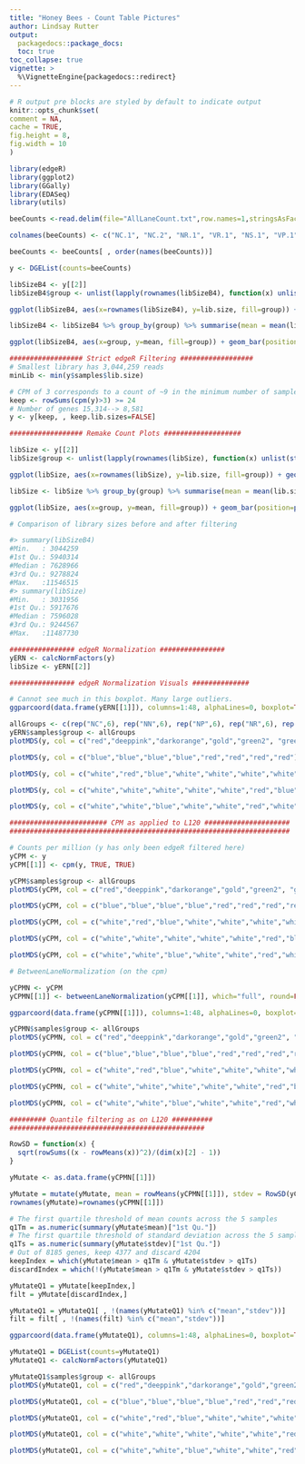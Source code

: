 ```yaml
---
title: "Honey Bees - Count Table Pictures"
author: Lindsay Rutter
output:
  packagedocs::package_docs:
  toc: true
toc_collapse: true
vignette: >
  %\VignetteEngine{packagedocs::redirect}
---
```

  
  <meta http-equiv="content-type" content="text/html;charset=utf-8" />
  
  ```r
# R output pre blocks are styled by default to indicate output
knitr::opts_chunk$set(
  comment = NA,
  cache = TRUE,
  fig.height = 8,
  fig.width = 10
)
```

```r
library(edgeR)
library(ggplot2)
library(GGally)
library(EDASeq)
library(utils)

beeCounts <-read.delim(file="AllLaneCount.txt",row.names=1,stringsAsFactors = FALSE)

colnames(beeCounts) <- c("NC.1", "NC.2", "NR.1", "VR.1", "NS.1", "VP.1", "NS.2", "VR.2", "NP.1", "VP.2", "VC.1", "NP.2", "VP.3", "NP.3", "VS.1", "VS.2", "VC.2", "NC.3", "VP.4", "NC.4", "NR.2", "VC.3", "VC.4", "NP.4", "VR.3", "NC.5", "VS.3", "NP.5", "VC.5", "VS.4", "NS.3", "VS.5", "VP.5", "NR.3", "NR.4", "VC.6", "NS.4", "NC.6", "NP.6", "VR.4", "NR.5", "NR.6", "NS.5", "VP.6", "NS.6", "VR.5", "VR.6", "VS.6")

beeCounts <- beeCounts[ , order(names(beeCounts))]

y <- DGEList(counts=beeCounts)
```

```r
libSizeB4 <- y[[2]]
libSizeB4$group <- unlist(lapply(rownames(libSizeB4), function(x) unlist(strsplit(x,"\\."))[1]))

ggplot(libSizeB4, aes(x=rownames(libSizeB4), y=lib.size, fill=group)) + geom_bar(position=position_dodge(), stat="identity", colour="black", size=.3) # Use thin black outlines

libSizeB4 <- libSizeB4 %>% group_by(group) %>% summarise(mean = mean(lib.size), sd = sd(lib.size))

ggplot(libSizeB4, aes(x=group, y=mean, fill=group)) + geom_bar(position=position_dodge(), stat="identity", colour="black", size=.3) + geom_errorbar(aes(ymin=mean-sd, ymax=mean+sd), size=.3, width=.2, position=position_dodge(.9))
```

```r
################## Strict edgeR Filtering ################## 
# Smallest library has 3,044,259 reads
minLib <- min(y$samples$lib.size)

# CPM of 3 corresponds to a count of ~9 in the minimum number of samples in a group (24). Usually a gene is required to have a count of 5-10 in a library to be considered expressed in that library.
keep <- rowSums(cpm(y)>3) >= 24
# Number of genes 15,314--> 8,581
y <- y[keep, , keep.lib.sizes=FALSE]
```

```r
################## Remake Count Plots ################### 

libSize <- y[[2]]
libSize$group <- unlist(lapply(rownames(libSize), function(x) unlist(strsplit(x,"\\."))[1]))

ggplot(libSize, aes(x=rownames(libSize), y=lib.size, fill=group)) + geom_bar(position=position_dodge(), stat="identity", colour="black", size=.3) # Use thin black outlines

libSize <- libSize %>% group_by(group) %>% summarise(mean = mean(lib.size), sd = sd(lib.size))

ggplot(libSize, aes(x=group, y=mean, fill=group)) + geom_bar(position=position_dodge(), stat="identity", colour="black", size=.3) + geom_errorbar(aes(ymin=mean-sd, ymax=mean+sd), size=.3, width=.2, position=position_dodge(.9))

# Comparison of library sizes before and after filtering

#> summary(libSizeB4)
#Min.   : 3044259
#1st Qu.: 5940314
#Median : 7628966
#3rd Qu.: 9278824
#Max.   :11546515
#> summary(libSize)
#Min.   : 3031956
#1st Qu.: 5917676 
#Median : 7596028
#3rd Qu.: 9244567
#Max.   :11487730
```

```r
################ edgeR Normalization ################
yERN <- calcNormFactors(y)
libSize <- yERN[[2]]
```

```r
################ edgeR Normalization Visuals ##############

# Cannot see much in this boxplot. Many large outliers.
ggparcoord(data.frame(yERN[[1]]), columns=1:48, alphaLines=0, boxplot=TRUE, scale="globalminmax") + coord_flip()

allGroups <- c(rep("NC",6), rep("NN",6), rep("NP",6), rep("NR",6), rep("VC",6), rep("VN",6), rep("VP",6), rep("VR",6))
yERN$samples$group <- allGroups
plotMDS(y, col = c("red","deeppink","darkorange","gold","green2", "green4","blue", "purple")[factor(allGroups)], cex=0.6)

plotMDS(y, col = c("blue","blue","blue","blue","red","red","red","red")[factor(allGroups)], cex=0.6)

plotMDS(y, col = c("white","red","blue","white","white","white","white","white")[factor(allGroups)], cex=0.6)

plotMDS(y, col = c("white","white","white","white","white","red","blue","white")[factor(allGroups)], cex=0.6)

plotMDS(y, col = c("white","white","blue","white","white","red","white","white")[factor(allGroups)], cex=0.6)
```

```r
######################## CPM as applied to L120 ##################### 
#####################################################################

# Counts per million (y has only been edgeR filtered here)
yCPM <- y
yCPM[[1]] <- cpm(y, TRUE, TRUE)

yCPM$samples$group <- allGroups
plotMDS(yCPM, col = c("red","deeppink","darkorange","gold","green2", "green4","blue", "purple")[factor(allGroups)], cex=0.6)

plotMDS(yCPM, col = c("blue","blue","blue","blue","red","red","red","red")[factor(allGroups)], cex=0.6)

plotMDS(yCPM, col = c("white","red","blue","white","white","white","white","white")[factor(allGroups)], cex=0.6)

plotMDS(yCPM, col = c("white","white","white","white","white","red","blue","white")[factor(allGroups)], cex=0.6)

plotMDS(yCPM, col = c("white","white","blue","white","white","red","white","white")[factor(allGroups)], cex=0.6)
```

```r
# BetweenLaneNormalization (on the cpm)

yCPMN <- yCPM
yCPMN[[1]] <- betweenLaneNormalization(yCPM[[1]], which="full", round=FALSE) #from EDASeq

ggparcoord(data.frame(yCPMN[[1]]), columns=1:48, alphaLines=0, boxplot=TRUE, scale="globalminmax") + coord_flip()

yCPMN$samples$group <- allGroups
plotMDS(yCPMN, col = c("red","deeppink","darkorange","gold","green2", "green4","blue", "purple")[factor(allGroups)], cex=0.6)

plotMDS(yCPMN, col = c("blue","blue","blue","blue","red","red","red","red")[factor(allGroups)], cex=0.6)

plotMDS(yCPMN, col = c("white","red","blue","white","white","white","white","white")[factor(allGroups)], cex=0.6)

plotMDS(yCPMN, col = c("white","white","white","white","white","red","blue","white")[factor(allGroups)], cex=0.6)

plotMDS(yCPMN, col = c("white","white","blue","white","white","red","white","white")[factor(allGroups)], cex=0.6)
```

```r
######### Quantile filtering as on L120 ##########
################################################

RowSD = function(x) {
  sqrt(rowSums((x - rowMeans(x))^2)/(dim(x)[2] - 1))
}

yMutate <- as.data.frame(yCPMN[[1]])

yMutate = mutate(yMutate, mean = rowMeans(yCPMN[[1]]), stdev = RowSD(yCPMN[[1]]))
rownames(yMutate)=rownames(yCPMN[[1]])

# The first quartile threshold of mean counts across the 5 samples
q1Tm = as.numeric(summary(yMutate$mean)["1st Qu."])
# The first quartile threshold of standard deviation across the 5 samples
q1Ts = as.numeric(summary(yMutate$stdev)["1st Qu."])
# Out of 8185 genes, keep 4377 and discard 4204
keepIndex = which(yMutate$mean > q1Tm & yMutate$stdev > q1Ts)
discardIndex = which(!(yMutate$mean > q1Tm & yMutate$stdev > q1Ts))

yMutateQ1 = yMutate[keepIndex,]
filt = yMutate[discardIndex,]

yMutateQ1 = yMutateQ1[ , !(names(yMutateQ1) %in% c("mean","stdev"))]
filt = filt[ , !(names(filt) %in% c("mean","stdev"))]

ggparcoord(data.frame(yMutateQ1), columns=1:48, alphaLines=0, boxplot=TRUE, scale="globalminmax") + coord_flip()

yMutateQ1 = DGEList(counts=yMutateQ1)
yMutateQ1 <- calcNormFactors(yMutateQ1)

yMutateQ1$samples$group <- allGroups
plotMDS(yMutateQ1, col = c("red","deeppink","darkorange","gold","green2", "green4","blue", "purple")[factor(allGroups)], cex=0.6)

plotMDS(yMutateQ1, col = c("blue","blue","blue","blue","red","red","red","red")[factor(allGroups)], cex=0.6)

plotMDS(yMutateQ1, col = c("white","red","blue","white","white","white","white","white")[factor(allGroups)], cex=0.6)

plotMDS(yMutateQ1, col = c("white","white","white","white","white","red","blue","white")[factor(allGroups)], cex=0.6)

plotMDS(yMutateQ1, col = c("white","white","blue","white","white","red","white","white")[factor(allGroups)], cex=0.6)
```
